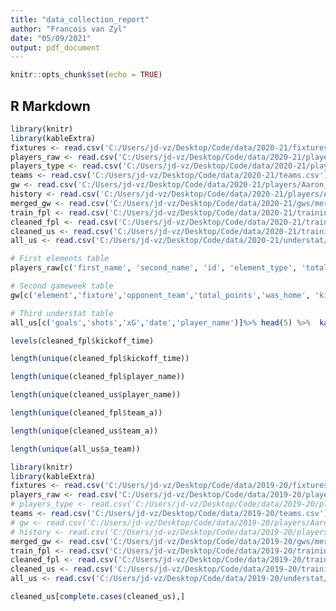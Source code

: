 ```yaml
---
title: "data_collection_report"
author: "Francois van Zyl"
date: "05/09/2021"
output: pdf_document
---
```


```r
knitr::opts_chunk$set(echo = TRUE)
```

## R Markdown

```r
library(knitr)
library(kableExtra)
fixtures <- read.csv('C:/Users/jd-vz/Desktop/Code/data/2020-21/fixtures.csv')
players_raw <- read.csv('C:/Users/jd-vz/Desktop/Code/data/2020-21/players_raw.csv')
players_type <- read.csv('C:/Users/jd-vz/Desktop/Code/data/2020-21/players_type.csv')
teams <- read.csv('C:/Users/jd-vz/Desktop/Code/data/2020-21/teams.csv')
gw <- read.csv('C:/Users/jd-vz/Desktop/Code/data/2020-21/players/Aaron_Connolly_78/gw.csv')
history <- read.csv('C:/Users/jd-vz/Desktop/Code/data/2020-21/players/Aaron_Connolly_78/history.csv')
merged_gw <- read.csv('C:/Users/jd-vz/Desktop/Code/data/2020-21/gws/merged_gw.csv')
train_fpl <- read.csv('C:/Users/jd-vz/Desktop/Code/data/2020-21/training/fpl.csv')
cleaned_fpl <- read.csv('C:/Users/jd-vz/Desktop/Code/data/2020-21/training/cleaned_fpl.csv')
cleaned_us <- read.csv('C:/Users/jd-vz/Desktop/Code/data/2020-21/training/cleaned_understat.csv') 
all_us <- read.csv('C:/Users/jd-vz/Desktop/Code/data/2020-21/understat/all_understat_players.csv') 

```


```r
# First elements table
players_raw[c('first_name', 'second_name', 'id', 'element_type', 'total_points', 'transfers_in')] %>% head(10) %>%  kable( "latex", longtable = T, booktabs = T)
```


```r
# Second gameweek table
gw[c('element','fixture','opponent_team','total_points','was_home', 'kickoff_time')]%>% head(5) %>%  kable( "latex", longtable = T, booktabs = T)
```

```r
# Third understat table
all_us[c('goals','shots','xG','date','player_name')]%>% head(5) %>%  kable( "latex", longtable = T, booktabs = T)
```


```r
levels(cleaned_fpl$kickoff_time)
```

```r
length(unique(cleaned_fpl$kickoff_time))
```



```r
length(unique(cleaned_fpl$player_name))
```

```r
length(unique(cleaned_us$player_name))
```


```r
length(unique(cleaned_fpl$team_a))
```

```r
length(unique(cleaned_us$team_a))
```
```r
length(unique(all_us$a_team))
```



```r
library(knitr)
library(kableExtra)
fixtures <- read.csv('C:/Users/jd-vz/Desktop/Code/data/2019-20/fixtures.csv')
players_raw <- read.csv('C:/Users/jd-vz/Desktop/Code/data/2019-20/players_raw.csv')
# players_type <- read.csv('C:/Users/jd-vz/Desktop/Code/data/2019-20/players_type.csv')
teams <- read.csv('C:/Users/jd-vz/Desktop/Code/data/2019-20/teams.csv')
# gw <- read.csv('C:/Users/jd-vz/Desktop/Code/data/2019-20/players/Aaron_Connolly_78/gw.csv')
# history <- read.csv('C:/Users/jd-vz/Desktop/Code/data/2019-20/players/Aaron_Connolly_78/history.csv')
merged_gw <- read.csv('C:/Users/jd-vz/Desktop/Code/data/2019-20/gws/merged_gw.csv')
train_fpl <- read.csv('C:/Users/jd-vz/Desktop/Code/data/2019-20/training/fpl.csv')
cleaned_fpl <- read.csv('C:/Users/jd-vz/Desktop/Code/data/2019-20/training/cleaned_fpl.csv')
cleaned_us <- read.csv('C:/Users/jd-vz/Desktop/Code/data/2019-20/training/cleaned_understat.csv') 
all_us <- read.csv('C:/Users/jd-vz/Desktop/Code/data/2019-20/understat/all_understat_players.csv') 

```


```r
cleaned_us[complete.cases(cleaned_us),]
```


